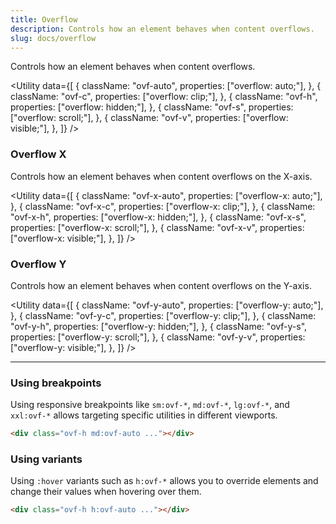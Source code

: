 ```yaml
---
title: Overflow
description: Controls how an element behaves when content overflows.
slug: docs/overflow
---
```


Controls how an element behaves when content overflows.

<Utility
  data={[
    {
      className: "ovf-auto",
      properties: ["overflow: auto;"],
    },
    {
      className: "ovf-c",
      properties: ["overflow: clip;"],
    },
    {
      className: "ovf-h",
      properties: ["overflow: hidden;"],
    },
    {
      className: "ovf-s",
      properties: ["overflow: scroll;"],
    },
    {
      className: "ovf-v",
      properties: ["overflow: visible;"],
    },
  ]}
/>

### Overflow X

Controls how an element behaves when content overflows on the X-axis.

<Utility
  data={[
    {
      className: "ovf-x-auto",
      properties: ["overflow-x: auto;"],
    },
    {
      className: "ovf-x-c",
      properties: ["overflow-x: clip;"],
    },
    {
      className: "ovf-x-h",
      properties: ["overflow-x: hidden;"],
    },
    {
      className: "ovf-x-s",
      properties: ["overflow-x: scroll;"],
    },
    {
      className: "ovf-x-v",
      properties: ["overflow-x: visible;"],
    },
  ]}
/>

### Overflow Y

Controls how an element behaves when content overflows on the Y-axis.

<Utility
  data={[
    {
      className: "ovf-y-auto",
      properties: ["overflow-y: auto;"],
    },
    {
      className: "ovf-y-c",
      properties: ["overflow-y: clip;"],
    },
    {
      className: "ovf-y-h",
      properties: ["overflow-y: hidden;"],
    },
    {
      className: "ovf-y-s",
      properties: ["overflow-y: scroll;"],
    },
    {
      className: "ovf-y-v",
      properties: ["overflow-y: visible;"],
    },
  ]}
/>

---

### Using breakpoints

Using responsive breakpoints like `sm:ovf-*`, `md:ovf-*`, `lg:ovf-*`, and `xxl:ovf-*` allows targeting specific utilities in different viewports.

```html "md:ovf-auto"
<div class="ovf-h md:ovf-auto ..."></div>
```

### Using variants

Using `:hover` variants such as `h:ovf-*` allows you to override elements and change their values when hovering over them.

```html "h:ovf-auto"
<div class="ovf-h h:ovf-auto ..."></div>
```
